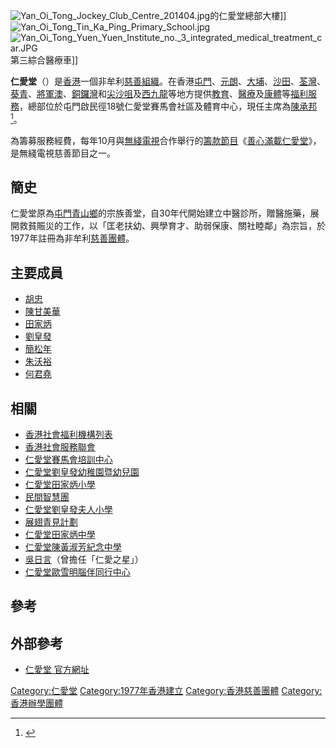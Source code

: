 {{Infobox organization
|name = 仁愛堂有限公司<br>Yan Oi Tong Limited
|image = Yan Oi Tong Logo.png
|abbreviation = 仁愛堂
|motto = 仁人為善，以心弘愛
|formation = 1977年
|founder = 
|extinction = 
|type = 慈善機構
|purpose = 為市民提供社會福利、教育、醫療、康體、環保及社會企業等服務
|headquarters = {{HKG}}[[新界|新界]][[屯門|屯門]][[啟民徑|啟民徑]]18號[[仁愛堂賽馬會社區及體育中心|仁愛堂賽馬會社區及體育中心]]
|location = {{HKG}}
|region_served = {{HKG}}
|language = 粵語、英語
|leader_title = 董事局主席
|leader_name = [[陳承邦|陳承邦]]
|num_staff = 
|num_volunteers = 
|budget = 
|website = [https://www.yot.org.hk/?_lang=zh-TW 官方網站]
|remarks = 
}}

[[File:Yan_Oi_Tong_Jockey_Club_Centre_201404.jpg|thumb]]的仁愛堂總部大樓]]
[[File:Yan_Oi_Tong_Tin_Ka_Ping_Primary_School.jpg|thumb]]
[[File:Yan_Oi_Tong_Yuen_Yuen_Institute_no._3_integrated_medical_treatment_car.JPG|thumb]]第三綜合醫療車]] 

'''仁愛堂'''（{{lang-en|Yan Oi Tong}}）是[[香港|香港]]一個非牟利[[慈善組織|慈善組織]]。在香港[[屯門|屯門]]、[[元朗|元朗]]、[[大埔_(香港)|大埔]]、[[沙田_(香港)|沙田]]、[[荃灣|荃灣]]、[[葵青|葵青]]、[[將軍澳|將軍澳]]、[[銅鑼灣|銅鑼灣]]和[[尖沙咀|尖沙咀]]及[[西九龍|西九龍]]等地方提供[[教育|教育]]、[[醫療|醫療]]及[[康體|康體]]等[[福利|福利]][[服務|服務]]，總部位於屯門啟民徑18號仁愛堂賽馬會社區及體育中心，現任主席為[[陳承邦|陳承邦]]<ref>{{cite web |title=關於仁愛堂：主席的話 |url=https://www.yot.org.hk/?r=site/page&id=4&_lang=zh-TW |publisher=仁愛堂 |accessdate=2021-10-19 |archive-date=2022-03-27 |archive-url=https://web.archive.org/web/20220327062915/https://www.yot.org.hk/?r=site%2Fpage&id=4&_lang=zh-TW }}</ref>。
 
為籌募服務經費，每年10月與[[無綫電視|無綫電視]]合作舉行的[[無綫電視慈善節目|籌款節目]]《[[善心滿載仁愛堂|善心滿載仁愛堂]]》，是無綫電視慈善節目之一。

== 簡史 ==
仁愛堂原為[[屯門|屯門]][[青山鄉|青山鄉]]的宗族善堂，自30年代開始建立中醫診所，贈醫施藥，展開救貧賑災的工作，以「匡老扶幼、興學育才、助弱保康、關社睦鄰」為宗旨，於1977年註冊為非牟利[[慈善團體|慈善團體]]。

==主要成員==
*[[胡忠_(商人)|胡忠]]
*[[陳甘美華|陳甘美華]]
*[[田家炳|田家炳]]
*[[劉皇發|劉皇發]]
*[[簡松年|簡松年]]
*[[朱沃裕|朱沃裕]]
*[[何君堯|何君堯]]

==相關==
*[[香港社會福利機構列表|香港社會福利機構列表]]
*[[香港社會服務聯會|香港社會服務聯會]]
*[http://jctc.yot.org.hk 仁愛堂賽馬會培訓中心] {{Wayback|url=http://jctc.yot.org.hk/ |date=20201126230357 }}
*[https://ppe.yot.org.hk/dn01/ 仁愛堂劉皇發幼稚園暨幼兒園] {{Wayback|url=https://ppe.yot.org.hk/dn01/ |date=20200605222755 }}
*[[仁愛堂田家炳小學|仁愛堂田家炳小學]]
*[[民間智慧團|民間智慧團]]
*[[仁愛堂劉皇發夫人小學|仁愛堂劉皇發夫人小學]]
*[[展翅青見計劃|展翅青見計劃]]
*[[仁愛堂田家炳中學|仁愛堂田家炳中學]]
*[[仁愛堂陳黃淑芳紀念中學|仁愛堂陳黃淑芳紀念中學]]
*[[吳日言|吳日言]]（曾擔任「仁愛之星」）
*[[仁愛堂歐雪明腦伴同行中心|仁愛堂歐雪明腦伴同行中心]]

== 參考 ==
{{reflist}}

== 外部參考 ==
{{commonscat|Yan Oi Tong}}
* [http://www.yot.org.hk/index.php?Itemid=1 仁愛堂 官方網址] {{Wayback|url=http://www.yot.org.hk/index.php?Itemid=1 |date=20160307153004 }}


[[Category:仁愛堂|Category:仁愛堂]]
[[Category:1977年香港建立|Category:1977年香港建立]]
[[Category:香港慈善團體|Category:香港慈善團體]]
[[Category:香港辦學團體|Category:香港辦學團體]]